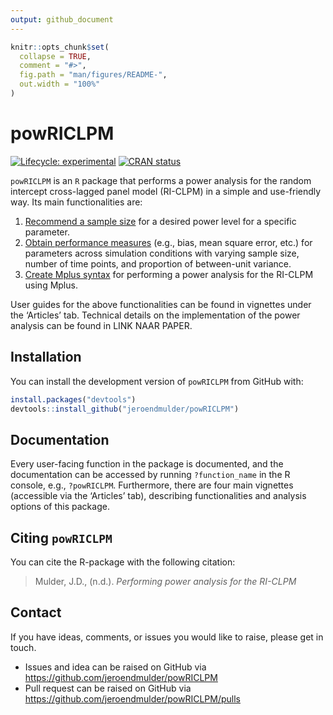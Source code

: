 ```yaml
---
output: github_document
---
```


<!-- README.md is generated from README.Rmd. Please edit that file -->

```r
knitr::opts_chunk$set(
  collapse = TRUE,
  comment = "#>",
  fig.path = "man/figures/README-",
  out.width = "100%"
)
```

# powRICLPM

<!-- badges: start -->
[![Lifecycle: experimental](https://img.shields.io/badge/lifecycle-experimental-orange.svg)](https://lifecycle.r-lib.org/articles/stages.html#experimental)
[![CRAN status](https://www.r-pkg.org/badges/version/powRICLPM)](https://CRAN.R-project.org/package=powRICLPM)
<!-- badges: end -->

`powRICLPM` is an `R` package that performs a power analysis for the random intercept cross-lagged panel model (RI-CLPM) in a simple and use-friendly way. Its main functionalities are:

1. [Recommend a sample size](https://jeroendmulder.github.io/powRICLPM/articles/recommend.html) for a desired power level for a specific parameter.
2. [Obtain performance measures](https://jeroendmulder.github.io/powRICLPM/articles/performance.html) (e.g., bias, mean square error, etc.) for parameters across simulation conditions with varying sample size, number of time points, and proportion of between-unit variance.
3. [Create Mplus syntax](https://jeroendmulder.github.io/powRICLPM/articles/mplus.html) for performing a power analysis for the RI-CLPM using Mplus. 

User guides for the above functionalities can be found in vignettes under the 'Articles' tab. Technical details on the implementation of the power analysis can be found in LINK NAAR PAPER. 

## Installation

You can install the development version of `powRICLPM` from GitHub with:

```r
install.packages("devtools")
devtools::install_github("jeroendmulder/powRICLPM")
```

## Documentation

Every user-facing function in the package is documented, and the documentation can be accessed by running `?function_name` in the R console, e.g., `?powRICLPM`. Furthermore, there are four main vignettes (accessible via the 'Articles' tab), describing functionalities and analysis options of this package.

## Citing `powRICLPM`

You can cite the R-package with the following citation:

> Mulder, J.D., (n.d.). *Performing power analysis for the RI-CLPM* 

## Contact

If you have ideas, comments, or issues you would like to raise, please get in touch.  

* Issues and idea can be raised on GitHub via [https://github.com/jeroendmulder/powRICLPM](https://github.com/jeroendmulder/powRICLPM)
* Pull request can be raised on GitHub via [https://github.com/jeroendmulder/powRICLPM/pulls](https://github.com/jeroendmulder/powRICLPM/pulls)

